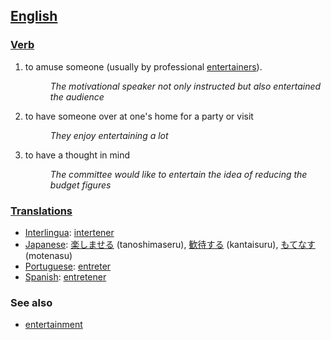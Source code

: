 == [[English]] ==

=== [[Verb]] ===
# to amuse someone (usually by professional [[entertainer]]s).
#:''The motivational speaker not only instructed but also entertained the audience''
# to have someone over at one's home for a party or visit
#:''They enjoy entertaining a lot''
# to have a thought in mind
#:''The committee would like to entertain the idea  of reducing the budget figures''

=== [[Translations]] ===
*[[Interlingua]]: [[intertener]]
*[[Japanese]]: [[楽しませる]] (tanoshimaseru), [[歓待する]] (kantaisuru), [[もてなす]] (motenasu)
*[[Portuguese]]: [[entreter]]
*[[Spanish]]: [[entretener]]

=== See also ===
*[[entertainment]]